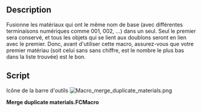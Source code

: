 <languages/>

{{Macro/fr
|Name=Macro merge duplicate materials
|Icon=Macro_merge_duplicate_materials.png
|Description=Fusionne les matériaux qui ont le même nom de base (avec des terminaisons numériques différentes comme 001, 002,...) en un seul. Seul le premier sera conservé, et tous les objets qui se lient aux doublons se lieront au premier à la place. Par conséquent, avant d'utiliser cette macro, assurez-vous que votre premier matériau (soit celui sans terminaison numérique, soit le plus petit numéro trouvé) est le bon.
|Author=yorik
|Version=2.0
|Date=2019-07-12
|FCVersion=Toutes
|Download=[https://wiki.freecad.org/images/e/ed/Macro_merge_duplicate_materials.png Icône de la barre d'outils]
}}

==Description==

Fusionne les matériaux qui ont le même nom de base (avec différentes terminaisons numériques comme 001, 002, ...) dans un seul. Seul le premier sera conservé, et tous les objets qui se lient aux doublons seront en lien avec le premier. Donc, avant d'utiliser cette macro, assurez-vous que votre premier matériau (soit celui sans sans chiffre, est le nombre le plus bas dans la liste trouvée) est le bon.

==Script==

Icône de la barre d'outils
[[Image:Macro_merge_duplicate_materials.png]]

'''Merge duplicate materials.FCMacro'''

{{MacroCode|code=
import FreeCAD,FreeCADGui
mats = [o for o in FreeCAD.ActiveDocument.Objects if o.isDerivedFrom("App::MaterialObject")]
todelete = []
for mat in mats:
    if mat.Label[-1].isdigit() and mat.Label[-2].isdigit() and mat.Label[-3].isdigit():
        orig = None
        for om in mats:
            if om.Label == mat.Label[:-3].strip():
                orig = om
                break
        if orig:
            for par in mat.InList:
                for prop in par.PropertiesList:
                    if getattr(par,prop) == mat:
                        print( "Changed property '"+prop+"' of object "+par.Label+" from "+mat.Label+" to "+orig.Label)
                        setattr(par,prop,orig)
            todelete.append(mat)
for tod in todelete:
    if not tod.InList:
        print( "Deleting material "+tod.Label)
        FreeCAD.ActiveDocument.removeObject(tod.Name)
    elif (len(tod.InList) == 1) and (tod.InList[0].isDerivedFrom("App::DocumentObjectGroup")):
        print( "Deleting material "+tod.Label)
        FreeCAD.ActiveDocument.removeObject(tod.Name)
    else:
        print( "Unable to delete material "+tod.Label+": InList not empty")

}}
{{clear}}